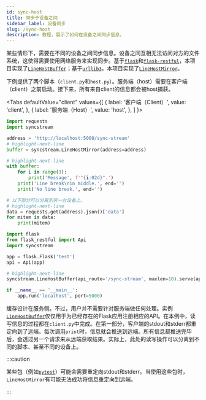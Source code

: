 ```yaml
---
id: sync-host
title: 同步于设备之间
sidebar_label: 设备同步
slug: /sync-host
description: 教程，展示了如何在设备之间同步信息。
---
```




某些情形下，需要在不同的设备之间同步信息。设备之间互相无法访问对方的文件系统，这使得需要使用网络服务来实现同步。基于[`flask`<IconExternalLink/>][doc-flask]和[`flask-restful`<IconExternalLink/>][doc-flask-restful]，本项目实现了[`LineHostBuffer`](../apis/host/LineHostBuffer.mdx)；基于[`urllib3`<IconExternalLink/>][doc-urllib3]，本项目实现了[`LineHostMirror`](../apis/host/LineHostMirror.mdx)。

下例提供了两个脚本（`client.py`和`host.py`）。服务端（host）需要在客户端（client）之前启动。接下来，所有来自client的信息都会被host捕获。

<Tabs
  defaultValue="client"
  values={[
    { label: '客户端（Client）', value: 'client', },
    { label: '服务端（Host）', value: 'host', },
  ]
}>

<TabItem value="client">

```python showLineNumbers title="client.py"
import requests
import syncstream

address = 'http://localhost:5000/sync-stream'
# highlight-next-line
buffer = syncstream.LineHostMirror(address=address)

# highlight-next-line
with buffer:
    for i in range(3):
        print('Message', f'"{i:02d}".')
    print('Line break\nin middle.', end='')
    print('No line break.', end='')

# 以下部分可以分离到另一台设备上。
# highlight-next-line
data = requests.get(address).json()['data']
for mitem in data:
    print(mitem)
```

</TabItem>

<TabItem value="host">

```python showLineNumbers title="host.py"
import flask
from flask_restful import Api
import syncstream

app = flask.Flask('test')
api = Api(app)

# highlight-next-line
syncstream.LineHostBuffer(api_route='/sync-stream', maxlen=10).serve(api)

if __name__ == '__main__':
    app.run('localhost', port=5000)
```

</TabItem>

</Tabs>

缓存设计在服务侧。不过，用户并不需要针对服务端做任何处理。实例[`LineHostBuffer`](../apis/host/LineHostBuffer.mdx)仅仅用于为已经存在的Flask应用注册相应的API。在本例中，读写信息的过程都在`client.py`中完成。在第一部分，客户端的stdout和stderr都重定向到了远端。每次调用`print`时，信息就会推送到远端。所有信息都推送完毕后，会透过另一个请求来从远端获取结果。实际上，此处的读写操作可以分离到不同的脚本、甚至不同的设备上。

:::caution

某些包（例如[`pytest`<IconExternalLink/>][link-pytest]）可能会需要重定向stdout和stderr。当使用这些包时，`LineHostMirror`有可能无法成功将信息重定向到远端。

:::

[doc-flask]: https://flask.palletsprojects.com/en/ "Flask"
[doc-flask-restful]: https://flask-restful.readthedocs.io/en/latest/index.html "Flask-RESTful"
[doc-urllib3]: https://urllib3.readthedocs.io/en/latest/index.html "urllib3"
[link-pytest]: https://www.osgeo.cn/pytest/contents.html "pytest"
